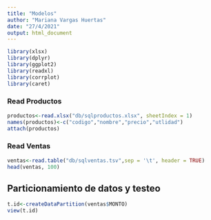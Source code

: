 ```yaml
---
title: "Modelos"
author: "Mariana Vargas Huertas"
date: "27/4/2021"
output: html_document
---
```


```r
library(xlsx)
library(dplyr)
library(ggplot2)
library(readxl)
library(corrplot)
library(caret)
```

### Read Productos
```r
productos<-read.xlsx("db/sqlproductos.xlsx", sheetIndex = 1)
names(productos)<-c("codigo","nombre","precio","utlidad")
attach(productos)
```

### Read Ventas
```r
ventas<-read.table("db/sqlventas.tsv",sep = '\t', header = TRUE)
head(ventas, 100)
```

## Particionamiento de datos y testeo
```r
t.id<-createDataPartition(ventas$MONTO)
view(t.id)
```

